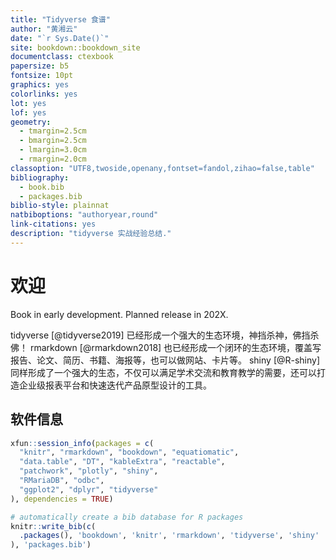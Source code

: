 ```yaml
--- 
title: "Tidyverse 食谱"
author: "黄湘云"
date: "`r Sys.Date()`"
site: bookdown::bookdown_site
documentclass: ctexbook
papersize: b5
fontsize: 10pt
graphics: yes
colorlinks: yes
lot: yes
lof: yes
geometry:
  - tmargin=2.5cm
  - bmargin=2.5cm
  - lmargin=3.0cm
  - rmargin=2.0cm
classoption: "UTF8,twoside,openany,fontset=fandol,zihao=false,table"
bibliography: 
  - book.bib
  - packages.bib
biblio-style: plainnat
natbiboptions: "authoryear,round"
link-citations: yes
description: "tidyverse 实战经验总结."
---
```


\mainmatter

# 欢迎 {#welcome .unnumbered}

\chaptermark{欢迎}

::: {.rmdwarn data-latex="{警告}"}
Book in early development. Planned release in 202X. 
:::


tidyverse [@tidyverse2019] 已经形成一个强大的生态环境，神挡杀神，佛挡杀佛！ rmarkdown [@rmarkdown2018] 也已经形成一个闭环的生态环境，覆盖写报告、论文、简历、书籍、海报等，也可以做网站、卡片等。 shiny [@R-shiny] 同样形成了一个强大的生态，不仅可以满足学术交流和教育教学的需要，还可以打造企业级报表平台和快速迭代产品原型设计的工具。

## 软件信息 {#sessioninfo .unnumbered}

```r
xfun::session_info(packages = c(
  "knitr", "rmarkdown", "bookdown", "equatiomatic",
  "data.table", "DT", "kableExtra", "reactable",
  "patchwork", "plotly", "shiny",
  "RMariaDB", "odbc",
  "ggplot2", "dplyr", "tidyverse"
), dependencies = TRUE)
```





```r
# automatically create a bib database for R packages
knitr::write_bib(c(
  .packages(), 'bookdown', 'knitr', 'rmarkdown', 'tidyverse', 'shiny'
), 'packages.bib')
```




